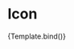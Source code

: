 

<Meta title="Components/Icon" component={Icon} />

# Icon

<Canvas>
  <Story
    name="Overview"
    args={{
      name: "heart",
      size: "medium",
    }}
  >
    {Template.bind()}
  </Story>
</Canvas>

<ArgsTable />

